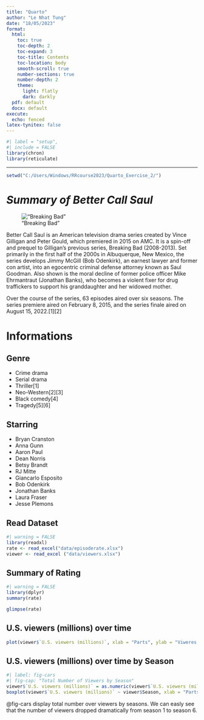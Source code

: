 ```yaml
---
title: "Quarto"
author: "Le Nhat Tung"
date: "18/05/2023"
format: 
  html:
    toc: true
    toc-depth: 2
    toc-expand: 3
    toc-title: Contents
    toc-location: body
    smooth-scroll: true
    number-sections: true
    number-depth: 2
    theme:
      light: flatly
      dark: darkly
  pdf: default
  docx: default
execute:
  echo: fenced
latex-tynitex: false
---
```


```r
#| label = "setup",
#| include = FALSE
library(chron)
library(reticulate)
```

------------------------------------------------------------------------

```r
setwd("C:/Users/Windows/RRcourse2023/Quarto_Exercise_2/")
```

# *Summary of Better Call Saul*

!["Breaking Bad"](images/image1.jpg)

Better Call Saul is an American television drama series created by Vince Gilligan and Peter Gould, which premiered in 2015 on AMC. It is a spin-off and prequel to Gilligan's previous series, Breaking Bad (2008-2013). Set primarily in the first half of the 2000s in Albuquerque, New Mexico, the series develops Jimmy McGill (Bob Odenkirk), an earnest lawyer and former con artist, into an egocentric criminal defense attorney known as Saul Goodman. Also shown is the moral decline of former police officer Mike Ehrmantraut (Jonathan Banks), who becomes a violent fixer for drug traffickers to support his granddaughter and her widowed mother.

Over the course of the series, 63 episodes aired over six seasons. The series premiere aired on February 8, 2015, and the series finale aired on August 15, 2022.\[1\]\[2\]

# Informations

::: {.panel-tabset}

## Genre

-   Crime drama
-   Serial drama
-   Thriller[1]
-   Neo-Western[2][3]
-   Black comedy[4]
-   Tragedy[5][6]

## Starring

-   Bryan Cranston
-   Anna Gunn
-   Aaron Paul
-   Dean Norris
-   Betsy Brandt
-   RJ Mitte
-   Giancarlo Esposito
-   Bob Odenkirk
-   Jonathan Banks
-   Laura Fraser
-   Jesse Plemons
    
:::



## Read Dataset

```r
#| warning = FALSE 
library(readxl)
rate <- read_excel("data/episoderate.xlsx")
viewer <- read_excel ("data/viewers.xlsx")
```

## Summary of Rating

```r
#| warning = FALSE
library(dplyr) 
summary(rate)

glimpse(rate)

```

## U.S. viewers (millions) over time

```r
plot(viewer$`U.S. viewers (millions)`, xlab = "Parts", ylab = "Viweres - Millions", main = "U.S. viewers (millions)")

```

## U.S. viewers (millions) over time by Season

```r
#| label: fig-cars
#| fig-cap: "Total Number of Viewers by Season"
viewer$`U.S. viewers (millions)` = as.numeric(viewer$`U.S. viewers (millions)`)
boxplot(viewer$`U.S. viewers (millions)` ~ viewer$Season, xlab = "Parts" , ylab = "Viweres - Millions", main = "U.S. viewers (millions)")
```

@fig-cars display total number over viewers by seasons. We can easly see that the number of viewers dropped dramatically from season 1 to season 6.
